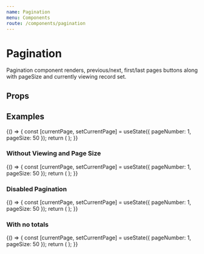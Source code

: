 ---
name: Pagination
menu: Components
route: /components/pagination
---



# Pagination

Pagination component renders, previous/next, first/last pages buttons along with pageSize and currently viewing record set.

## Props

<Props of={Pagination} />

## Examples

<Playground>
  {() => {
    const [currentPage, setCurrentPage] = useState({
      pageNumber: 1,
      pageSize: 50
    });
    return (
      <Pagination
        currentPage={currentPage}
        onCurrentPageChange={setCurrentPage}
        totals={{
          totalItems: 1059,
          totalPages: Math.ceil(1059 / currentPage.pageSize)
        }}
      />
    );
  }}
</Playground>

### Without Viewing and Page Size

<Playground>
  {() => {
    const [currentPage, setCurrentPage] = useState({
      pageNumber: 1,
      pageSize: 50
    });
    return (
      <Pagination
        currentPage={currentPage}
        onCurrentPageChange={setCurrentPage}
        totals={{
          totalItems: 1064,
          totalPages: Math.ceil(1064 / currentPage.pageSize)
        }}
        showPageSize={false}
        showViewing={false}
      />
    );
  }}
</Playground>

### Disabled Pagination

<Playground>
  {() => {
    const [currentPage, setCurrentPage] = useState({
      pageNumber: 1,
      pageSize: 50
    });
    return (
      <Pagination
        currentPage={currentPage}
        onCurrentPageChange={setCurrentPage}
        totals={{
          totalItems: 1050,
          totalPages: Math.ceil(1050 / currentPage.pageSize)
        }}
        disabled
      />
    );
  }}
</Playground>

### With no totals

<Playground>
  {() => {
    const [currentPage, setCurrentPage] = useState({
      pageNumber: 1,
      pageSize: 50
    });
    return (
      <Pagination
        currentPage={currentPage}
        onCurrentPageChange={setCurrentPage}
        totals={null}
      />
    );
  }}
</Playground>
